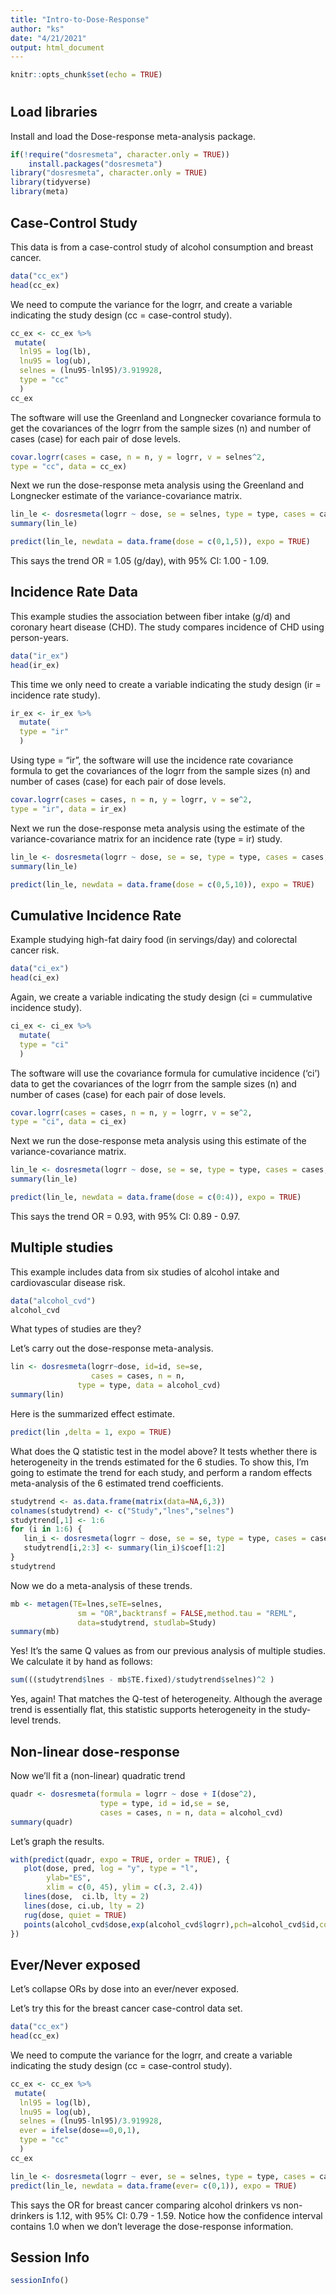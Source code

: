 ```yaml
---
title: "Intro-to-Dose-Response"
author: "ks"
date: "4/21/2021"
output: html_document
---
```


```r
knitr::opts_chunk$set(echo = TRUE)
```

# {.tabset}

## Load libraries

Install and load the Dose-response meta-analysis package.

```r
if(!require("dosresmeta", character.only = TRUE)) 
    install.packages("dosresmeta")
library("dosresmeta", character.only = TRUE)
library(tidyverse)
library(meta)
```

## Case-Control Study 

This data is from a case-control study of alcohol consumption and breast cancer.

```r
data("cc_ex")
head(cc_ex)
```

We need to compute the variance for the logrr, and create a variable indicating the study design (cc = case-control study).

```r
cc_ex <- cc_ex %>%
 mutate(
  lnl95 = log(lb),
  lnu95 = log(ub),
  selnes = (lnu95-lnl95)/3.919928,
  type = "cc"
  )
cc_ex
```

The software will use the Greenland and Longnecker covariance formula to get the covariances of the logrr from the sample sizes (n) and number of cases (case) for each pair of dose levels.

```r
covar.logrr(cases = case, n = n, y = logrr, v = selnes^2, 
type = "cc", data = cc_ex)
```

Next we run the dose-response meta analysis using the Greenland and Longnecker estimate of the variance-covariance matrix.

```r
lin_le <- dosresmeta(logrr ~ dose, se = selnes, type = type, cases = case, n = n, data = cc_ex)
summary(lin_le)
```

```r
predict(lin_le, newdata = data.frame(dose = c(0,1,5)), expo = TRUE)
```

This says the trend OR = 1.05 (g/day), with 95\% CI: 1.00 - 1.09.

## Incidence Rate Data

This example studies the association between fiber intake (g/d) and coronary heart disease (CHD). The study compares incidence of CHD using person-years.

```r
data("ir_ex")
head(ir_ex)
```

This time we only need to create a variable indicating the study design (ir = incidence rate study).

```r
ir_ex <- ir_ex %>% 
  mutate(
  type = "ir"
  )
```

Using type = "ir", the software will use the incidence rate covariance formula to get the covariances of the logrr from the sample sizes (n) and number of cases (case) for each pair of dose levels.

```r
covar.logrr(cases = cases, n = n, y = logrr, v = se^2, 
type = "ir", data = ir_ex)
```

Next we run the dose-response meta analysis using the estimate of the variance-covariance matrix for an incidence rate (type = ir) study.

```r
lin_le <- dosresmeta(logrr ~ dose, se = se, type = type, cases = cases, n = n, data = ir_ex)
summary(lin_le)
```

```r
predict(lin_le, newdata = data.frame(dose = c(0,5,10)), expo = TRUE)
```

## Cumulative Incidence Rate

Example studying high-fat dairy food (in servings/day) and colorectal cancer risk.

```r
data("ci_ex")
head(ci_ex)
```

Again, we create a variable indicating the study design (ci = cummulative incidence study).

```r
ci_ex <- ci_ex %>% 
  mutate(
  type = "ci"
  )
```

The software will use the covariance formula for cumulative incidence ('ci') data to get the covariances of the logrr from the sample sizes (n) and number of cases (case) for each pair of dose levels.

```r
covar.logrr(cases = cases, n = n, y = logrr, v = se^2, 
type = "ci", data = ci_ex)
```

Next we run the dose-response meta analysis using this estimate of the variance-covariance matrix.

```r
lin_le <- dosresmeta(logrr ~ dose, se = se, type = type, cases = cases, n = n, data = ci_ex)
summary(lin_le)
```

```r
predict(lin_le, newdata = data.frame(dose = c(0:4)), expo = TRUE)
```

This says the trend OR = 0.93, with 95\% CI: 0.89 - 0.97.

## Multiple studies 

This example includes data from six studies of alcohol intake and cardiovascular disease risk.

```r
data("alcohol_cvd")
alcohol_cvd
```

What types of studies are they?

Let's carry out the dose-response meta-analysis.
```r
lin <- dosresmeta(logrr~dose, id=id, se=se, 
                  cases = cases, n = n, 
               type = type, data = alcohol_cvd)
summary(lin)
```

Here is the summarized effect estimate.
```r
predict(lin ,delta = 1, expo = TRUE)
```

What does the Q statistic test in the model above?  It tests whether there is heterogeneity in the trends estimated for the 6 studies. To show this, I'm going to estimate the trend for each study, and perform a random effects meta-analysis of the 6 estimated trend coefficients.
```r
studytrend <- as.data.frame(matrix(data=NA,6,3))
colnames(studytrend) <- c("Study","lnes","selnes")
studytrend[,1] <- 1:6
for (i in 1:6) {
   lin_i <- dosresmeta(logrr ~ dose, se = se, type = type, cases = cases, n = n, data = alcohol_cvd[alcohol_cvd$id==i,])
   studytrend[i,2:3] <- summary(lin_i)$coef[1:2]
}
studytrend
```

Now we do a meta-analysis of these trends.
```r
mb <- metagen(TE=lnes,seTE=selnes, 
               sm = "OR",backtransf = FALSE,method.tau = "REML",
               data=studytrend, studlab=Study)
summary(mb)
```

Yes! It's the same Q values as from our previous analysis of multiple studies. We calculate it by hand as follows:
```r
sum(((studytrend$lnes - mb$TE.fixed)/studytrend$selnes)^2 )
```

Yes, again! That matches the Q-test of heterogeneity. Although the average trend is essentially flat, this statistic supports heterogeneity in the study-level trends.

## Non-linear dose-response

Now we'll fit a (non-linear) quadratic trend

```r
quadr <- dosresmeta(formula = logrr ~ dose + I(dose^2), 
                    type = type, id = id,se = se, 
                    cases = cases, n = n, data = alcohol_cvd)
summary(quadr)
```

Let's graph the results.

```r
with(predict(quadr, expo = TRUE, order = TRUE), {
   plot(dose, pred, log = "y", type = "l",
        ylab="ES",
        xlim = c(0, 45), ylim = c(.3, 2.4))
   lines(dose,  ci.lb, lty = 2)
   lines(dose, ci.ub, lty = 2)
   rug(dose, quiet = TRUE)
   points(alcohol_cvd$dose,exp(alcohol_cvd$logrr),pch=alcohol_cvd$id,col=alcohol_cvd$id)
})
```

## Ever/Never exposed

Let's collapse ORs by dose into an ever/never exposed. 

Let's try this for the breast cancer case-control data set.

```r
data("cc_ex")
head(cc_ex)
```

We need to compute the variance for the logrr, and create a variable indicating the study design (cc = case-control study).

```r
cc_ex <- cc_ex %>%
 mutate(
  lnl95 = log(lb),
  lnu95 = log(ub),
  selnes = (lnu95-lnl95)/3.919928,
  ever = ifelse(dose==0,0,1),
  type = "cc"
  )
cc_ex
```


```r
lin_le <- dosresmeta(logrr ~ ever, se = selnes, type = type, cases = case, n = n, data = cc_ex)
predict(lin_le, newdata = data.frame(ever= c(0,1)), expo = TRUE)
```

This says the OR for breast cancer comparing alcohol drinkers vs non-drinkers  is 1.12, with 95\% CI: 0.79 - 1.59. Notice how the confidence interval contains 1.0 when we don't leverage the dose-response information.

## Session Info
```r
sessionInfo()
```

